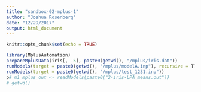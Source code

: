 ```yaml
---
title: "sandbox-02-mplus-1"
author: "Joshua Rosenberg"
date: "12/29/2017"
output: html_document
---
```


```r
knitr::opts_chunk$set(echo = TRUE)
```

```r
library(MplusAutomation)
prepareMplusData(iris[, -5], paste0(getwd(), "/mplus/iris.dat"))
runModels(target = paste0(getwd(), "/mplus/modelA.inp"), recursive = T)
runModels(target = paste0(getwd(), "/mplus/test_1231.inp"))
p# m1_mplus_out <- readModels(paste0("2-iris-LPA_means.out"))
# getwd()
```